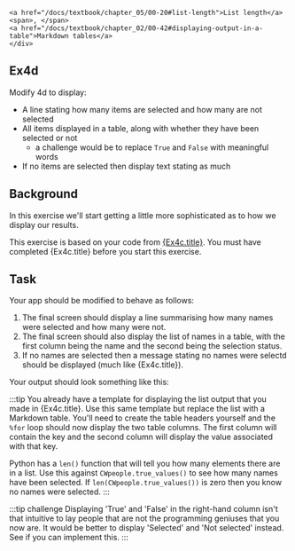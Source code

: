 
    <a href="/docs/textbook/chapter_05/00-20#list-length">List length</a>
    <span>, </span>
    <a href="/docs/textbook/chapter_02/00-42#displaying-output-in-a-table">Markdown tables</a>
    </div>
    
## Ex4d
Modify 4d to display:
- A line stating how many items are selected and how many are not selected
- All items displayed in a table, along with whether they have been selected or not
  - a challenge would be to replace `True` and `False` with meaningful words
- If no items are selected then display text stating as much

## Background
In this exercise we'll start getting a little more sophisticated as to how
we display our results.

This exercise is based on your code from [{Ex4c.title}](cw4c).  You must have completed
{Ex4c.title} before you start this exercise.

## Task
Your app should be modified to behave as follows:
1.  The final screen should display a line summarising how many names
were selected and how many were not.
1. The final screen should also display the list of names in a table,
with the first column being the name and the second being the selection
status.
1. If no names are selected then a message stating no names were selectd should be
displayed (much like {Ex4c.title}).

Your output should look something like this:

<DisplayImage imageURL='/textbook/img/coding_exercises/cw4d-1.png' />

:::tip 
You already have a template for displaying the list output that you made
in {Ex4c.title}.  Use this same template but replace the list with a 
Markdown table.  You'll need to create the table headers yourself and the 
`%for` loop should now display the two table columns.  The first column 
will contain the key and the second column will display the value 
associated with that key.

Python has a `len()` function that will tell you how many elements there are
in a list. Use this against `CWpeople.true_values()` to see how many names
have been selected.  If `len(CWpeople.true_values())` is zero then you know 
no names were selected.
:::

:::tip challenge
Displaying 'True' and 'False' in the right-hand column isn't that intuitive
to lay people that are not the programming geniuses that you now are. It would
be better to display 'Selected' and 'Not selected' instead.  See if you 
can implement this.
:::